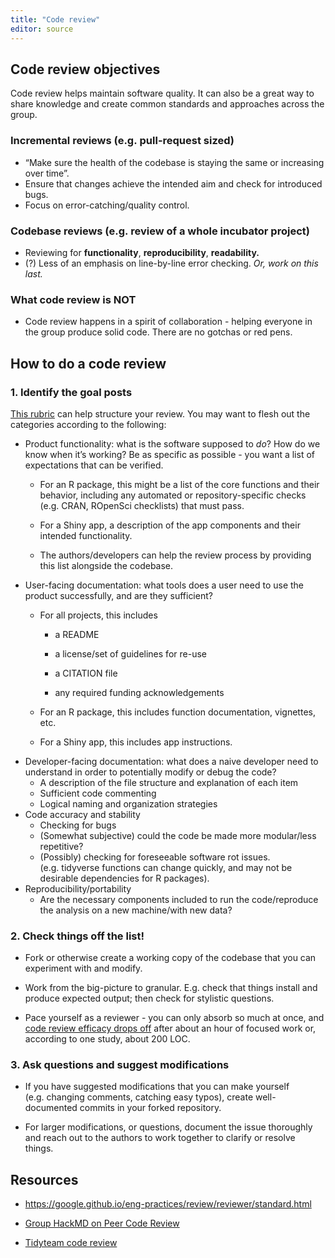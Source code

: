 ```yaml
---
title: "Code review"
editor: source
---
```


## Code review objectives

Code review helps maintain software quality.
It can also be a great way to share knowledge and create common standards and approaches across the group.

### Incremental reviews (e.g. pull-request sized)

-   "Make sure the health of the codebase is staying the same or increasing over time".
-   Ensure that changes achieve the intended aim and check for introduced bugs.
-   Focus on error-catching/quality control.

### Codebase reviews (e.g. review of a whole incubator project)

-   Reviewing for **functionality**, **reproducibility**, **readability.**
-   (?) Less of an emphasis on line-by-line error checking. *Or, work on this last.*

### What code review is NOT

-   Code review happens in a spirit of collaboration - helping everyone in the group produce solid code. There are no gotchas or red pens.

## How to do a code review

### 1. Identify the goal posts

[This rubric](https://hackmd.io/SeELqmZnSzW9-Y_BhUkQhg?view#Tools) can help structure your review.
You may want to flesh out the categories according to the following:

-   Product functionality: what is the software supposed to *do*? How do we know when it's working? Be as specific as possible - you want a list of expectations that can be verified.
    -   For an R package, this might be a list of the core functions and their behavior, including any automated or repository-specific checks (e.g. CRAN, ROpenSci checklists) that must pass.

    -   For a Shiny app, a description of the app components and their intended functionality.

    -   The authors/developers can help the review process by providing this list alongside the codebase.
-   User-facing documentation: what tools does a user need to use the product successfully, and are they sufficient?
    -   For all projects, this includes

        -   a README

        -   a license/set of guidelines for re-use

        -   a CITATION file

        -   any required funding acknowledgements

    -   For an R package, this includes function documentation, vignettes, etc.

    -   For a Shiny app, this includes app instructions.
-   Developer-facing documentation: what does a naive developer need to understand in order to potentially modify or debug the code?
    -   A description of the file structure and explanation of each item
    -   Sufficient code commenting
    -   Logical naming and organization strategies
-   Code accuracy and stability
    -   Checking for bugs
    -   (Somewhat subjective) could the code be made more modular/less repetitive?
    -   (Possibly) checking for foreseeable software rot issues. (e.g. tidyverse functions can change quickly, and may not be desirable dependencies for R packages).
-   Reproducibility/portability
    -   Are the necessary components included to run the code/reproduce the analysis on a new machine/with new data?

### 2. Check things off the list!

-   Fork or otherwise create a working copy of the codebase that you can experiment with and modify.

-   Work from the big-picture to granular.
    E.g. check that things install and produce expected output; then check for stylistic questions.

-   Pace yourself as a reviewer - you can only absorb so much at once, and [code review efficacy drops off](https://smartbear.com/learn/code-review/best-practices-for-peer-code-review/) after about an hour of focused work or, according to one study, about 200 LOC.

### 3. Ask questions and suggest modifications

-   If you have suggested modifications that you can make yourself (e.g. changing comments, catching easy typos), create well-documented commits in your forked repository.

-   For larger modifications, or questions, document the issue thoroughly and reach out to the authors to work together to clarify or resolve things.

## Resources

-   <https://google.github.io/eng-practices/review/reviewer/standard.html>

-   [Group HackMD on Peer Code Review](https://hackmd.io/SeELqmZnSzW9-Y_BhUkQhg?view)

-   [Tidyteam code review](https://code-review.tidyverse.org/)
